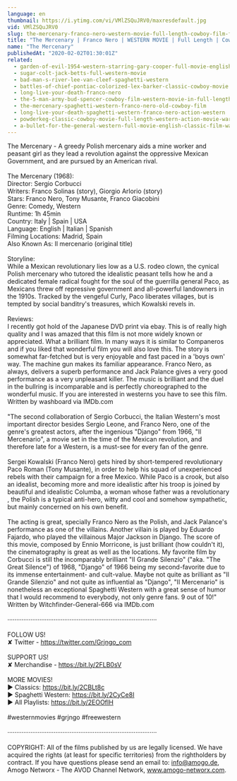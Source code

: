 ```yaml
---
language: en
thumbnail: https://i.ytimg.com/vi/VMlZSQuJRV0/maxresdefault.jpg
vid: VMlZSQuJRV0
slug: the-mercenary-franco-nero-western-movie-full-length-cowboy-film-full-movie
title: "The Mercenary | Franco Nero | WESTERN MOVIE | Full Length | Cowboy Film | Full Movie"
name: "The Mercenary"
publishedAt: "2020-02-02T01:30:01Z"
related:
  - garden-of-evil-1954-western-starring-gary-cooper-full-movie-english-full-free-western-movies
  - sugar-colt-jack-betts-full-western-movie
  - bad-man-s-river-lee-van-cleef-spaghetti-western
  - battles-of-chief-pontiac-colorized-lex-barker-classic-cowboy-movie
  - long-live-your-death-franco-nero
  - the-5-man-army-bud-spencer-cowboy-film-western-movie-in-full-length
  - the-mercenary-spaghetti-western-franco-nero-old-cowboy-film
  - long-live-your-death-spaghetti-western-franco-nero-action-western
  - powderkeg-classic-cowboy-movie-full-length-western-action-movie-war-english
  - a-bullet-for-the-general-western-full-movie-english-classic-film-watchfree-cowboyfilm
---
```


The Mercenary - A greedy Polish mercenary aids a mine worker and peasant girl as they lead a revolution against the oppressive Mexican Government, and are pursued by an American rival.<br />
<br />
The Mercenary (1968):<br />
Director: Sergio Corbucci<br />
Writers: Franco Solinas (story), Giorgio Arlorio (story)<br />
Stars: Franco Nero, Tony Musante, Franco Giacobini<br />
Genre: Comedy, Western<br />
Runtime: 1h 45min<br />
Country: Italy | Spain | USA<br />
Language: English | Italian | Spanish<br />
Filming Locations: Madrid, Spain<br />
Also Known As: Il mercenario (original title)<br />
<br />
Storyline:<br />
While a Mexican revolutionary lies low as a U.S. rodeo clown, the cynical Polish mercenary who tutored the idealistic peasant tells how he and a dedicated female radical fought for the soul of the guerrilla general Paco, as Mexicans threw off repressive government and all-powerful landowners in the 1910s. Tracked by the vengeful Curly, Paco liberates villages, but is tempted by social banditry's treasures, which Kowalski revels in.<br />
<br />
Reviews:<br />
I recently got hold of the Japanese DVD print via ebay. This is of really high quality and I was amazed that this film is not more widely known or appreciated. What a brilliant film. In many ways it is similar to Companeros and if you liked that wonderful film you will also love this. The story is somewhat far-fetched but is very enjoyable and fast paced in a 'boys own' way. The machine gun makes its familiar appearance. Franco Nero, as always, delivers a superb performance and Jack Palance gives a very good performance as a very unpleasant killer. The music is brilliant and the duel in the bullring is incomparable and is perfectly choreographed to the wonderful music. If you are interested in westerns you have to see this film. Written by washboard via IMDb.com<br />
<br />
"The second collaboration of Sergio Corbucci, the Italian Western's most important director besides Sergio Leone, and Franco Nero, one of the genre's greatest actors, after the ingenious "Django" from 1966, "Il Mercenario", a movie set in the time of the Mexican revolution, and therefore late for a Western, is a must-see for every fan of the genre.<br />
<br />
Sergei Kowalski (Franco Nero) gets hired by short-tempered revolutionary Paco Roman (Tony Musante), in order to help his squad of unexperienced rebels with their campaign for a free Mexico. While Paco is a crook, but also an idealist, becoming more and more idealistic after his troop is joined by beautiful and idealistic Columba, a woman whose father was a revolutionary , the Polish is a typical anti-hero, witty and cool and somehow sympathetic, but mainly concerned on his own benefit.<br />
<br />
The acting is great, specially Franco Nero as the Polish, and Jack Palance's performance as one of the villains. Another villain is played by Eduardo Fajardo, who played the villainous Major Jackson in Django. The score of this movie, composed by Ennio Morricone, is just brilliant (how couldn't it), the cinematography is great as well as the locations. My favorite film by Corbucci is still the incomparably brilliant "Il Grande Silenzio" ("aka. "The Great Silence") of 1968, "Django" of 1966 being my second-favorite due to its immense entertainment- and cult-value. Maybe not quite as brilliant as "Il Grande Silenzio" and not quite as influential as "Django", "Il Mercenario" is nonetheless an exceptional Spaghetti Western with a great sense of humor that I would recommend to everybody, not only genre fans. 9 out of 10!" Written by Witchfinder-General-666 via IMDb.com<br />
<br />
····················································································<br />
<br />
FOLLOW US!<br />
✘ Twitter - https://twitter.com/Grjngo_com<br />
<br />
SUPPORT US!<br />
✘ Merchandise - https://bit.ly/2FLB0sV<br />
<br />
MORE MOVIES! <br />
► Classics: https://bit.ly/2CBLt8c <br />
► Spaghetti Western: https://bit.ly/2CyCe8I <br />
► All Playlists: https://bit.ly/2EOOfIH <br />
<br />
#westernmovies #grjngo #freewestern<br />
<br />
····················································································<br />
<br />
COPYRIGHT: All of the films published by us are legally licensed. We have acquired the rights (at least for specific territories) from the rightholders by contract. If you have questions please send an email to: info@amogo.de, Amogo Networx - The AVOD Channel Network, www.amogo-networx.com.